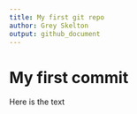 ```yaml
---
title: My first git repo
author: Grey Skelton
output: github_document
---
```

# My first commit

Here is the text


```r

```

